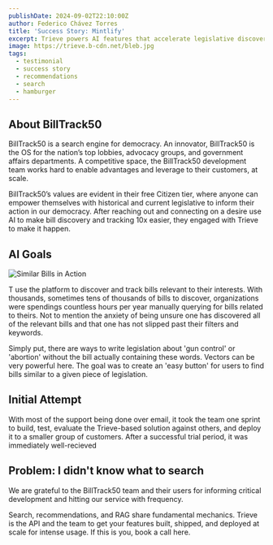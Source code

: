 ```yaml
---
publishDate: 2024-09-02T22:10:00Z
author: Federico Chávez Torres
title: 'Success Story: Mintlify'
excerpt: Trieve powers AI features that accelerate legislative discovery, win deals, and expand accounts.
image: https://trieve.b-cdn.net/bleb.jpg
tags:
  - testimonial
  - success story
  - recommendations
  - search
  - hamburger
---
```


## About BillTrack50

BillTrack50 is a search engine for democracy. An innovator, BillTrack50 is the OS for the nation’s top lobbies, advocacy groups, and government affairs departments. A competitive space, the BillTrack50 development team works hard to enable advantages and leverage to their customers, at scale. 

BillTrack50’s values are evident in their free Citizen tier, where anyone can empower themselves with historical and current legislative to inform their action in our democracy. After reaching out and connecting on a desire use AI to make bill discovery and tracking 10x easier, they engaged with Trieve to make it happen. 

<Quote 
  text="Trieve has been more than a vendor to us; they've been a true partner in helping us realize our AI aspirations. From the outset, their team demonstrated exceptional patience and expertise, guiding us through every step of the process. Their timely support and advice, rooted in deep experience and knowledge, was crucial to our success. We were actually able to roll out our new AI-driven features well ahead of schedule.  For any company looking to add AI features into their product, Trieve is the go-to expert you can trust." 
  attribution="Karen Suhaka - Chief Catalyst"
/>


## AI Goals

![Similar Bills in Action](https://trieve.b-cdn.net/BT50%20AI_720.gif)

T use the platform to discover and track bills relevant to their interests. With thousands, sometimes tens of thousands of bills to discover, organizations were spendings countless hours per year manually querying for bills related to theirs. Not to mention the anxiety of being unsure one has discovered all of the relevant bills and that one has not slipped past their filters and keywords. 

Simply put, there are ways to write legislation about 'gun control' or 'abortion' without the bill actually containing these words. Vectors can be very powerful here. The goal was to create an 'easy button' for users to find bills similar to a given piece of legislation.

## Initial Attempt

With most of the support being done over email, it took the team one sprint to build, test, evaluate the Trieve-based solution against others, and deploy it to a smaller group of customers. After a successful trial period, it was immediately well-recieved 


## Problem: I didn't know what to search

We are grateful to the BillTrack50 team and their users for informing critical development and hitting our service with frequency.

Search, recommendations, and RAG share fundamental mechanics. Trieve is the API and the team to get your features built, shipped, and deployed at scale for intense usage. If this is you, book a call here.
